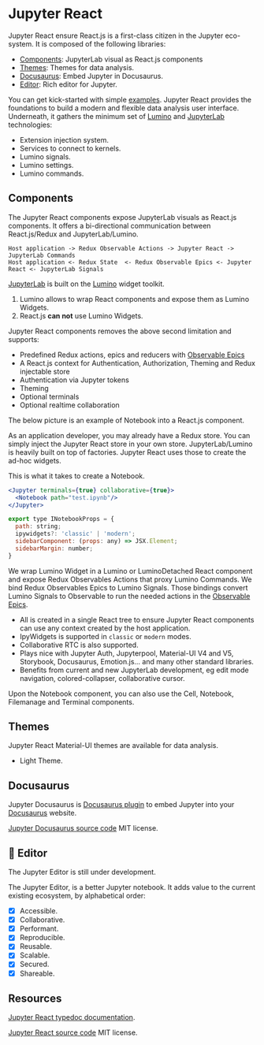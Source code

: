 
# Jupyter React

Jupyter React ensure React.js is a first-class citizen in the Jupyter eco-system. It is composed of the following libraries:

- [Components](#components): JupyterLab visual as React.js components
- [Themes](#mui-themes): Themes for data analysis.
- [Docusaurus](#docusaurus): Embed Jupyter in Docusaurus.
- [Editor](#editor): Rich editor for Jupyter.

You can get kick-started with simple [examples](https://github.com/datalayer/jupyter-examples). Jupyter React provides the foundations to build a modern and flexible data analysis user interface. Underneath, it gathers the minimum set of [Lumino](https://github.com/jupyterlab/lumino) and [JupyterLab](https://github.com/jupyterlab/jupyterlab) technologies:

- Extension injection system.
- Services to connect to kernels.
- Lumino signals.
- Lumino settings.
- Lumino commands.

## Components

The Jupyter React components expose JupyterLab visuals as React.js components. It offers a bi-directional communication between React.js/Redux and JupyterLab/Lumino.

```
Host application -> Redux Observable Actions -> Jupyter React -> JupyterLab Commands
Host application <- Redux State  <- Redux Observable Epics <- Jupyter React <- JupyterLab Signals
```

[JupyterLab](https://github.com/jupyterlab/jupyterlab) is built on the [Lumino](https://github.com/jupyterlab/lumino) widget toolkit.

1. Lumino allows to wrap React components and expose them as Lumino Widgets.
2. React.js **can not** use Lumino Widgets.

Jupyter React components removes the above second limitation and supports:

- Predefined Redux actions, epics and reducers with [Observable Epics](https://redux-observable.js.org/docs/basics/Epics.html)
- A React.js context for Authentication, Authorization, Theming and Redux injectable store
- Authentication via Jupyter tokens
- Theming
- Optional terminals
- Optional realtime collaboration

The below picture is an example of Notebook into a React.js component.

<ModalImage
  small="https://datalayer-jupyter-examples.s3.amazonaws.com/jupyter-react-notebook.png"
  large="https://datalayer-jupyter-examples.s3.amazonaws.com/jupyter-react-notebook.png"
  alt="Jupyter React Notebook"
/>

As an application developer, you may already have a Redux store. You can simply inject the Jupyter React store in your own store. JupyterLab/Lumino is heavily built on top of factories. Jupyter React uses those to create the ad-hoc widgets.

This is what it takes to create a Notebook.

```jsx
<Jupyter terminals={true} collaborative={true}>
  <Notebook path="test.ipynb"/>
</Jupyter>
```

```js
export type INotebookProps = {
  path: string;
  ipywidgets?: 'classic' | 'modern';
  sidebarComponent: (props: any) => JSX.Element;
  sidebarMargin: number;
}
```

We wrap Lumino Widget in a Lumino or LuminoDetached React component and expose Redux Observables Actions that proxy Lumino Commands. We bind Redux Observables Epics to Lumino Signals. Those bindings convert Lumino Signals to Observable to run the needed actions in the [Observable Epics](https://redux-observable.js.org/docs/basics/Epics.html).

- All is created in a single React tree to ensure Jupyter React components can use any context created by the host application.
- IpyWidgets is supported in `classic` or `modern` modes.
- Collaborative RTC is also supported.
- Plays nice with Jupyter Auth, Jupyterpool, Material-UI V4 and V5, Storybook, Docusaurus, Emotion.js... and many other standard libraries.
- Benefits from current and new JupyterLab development, eg edit mode navigation, colored-collapser, collaborative cursor.

Upon the Notebook component, you can also use the Cell, Notebook, Filemanage and Terminal components.

<ModalImage
  small="https://datalayer-jupyter-examples.s3.amazonaws.com/jupyter-react-gallery.gif"
  large="https://datalayer-jupyter-examples.s3.amazonaws.com/jupyter-react-gallery.gif"
  alt="Jupyter React Gallery"
/>

## Themes

Jupyter React Material-UI themes are available for data analysis.

- Light Theme.

## Docusaurus

Jupyter Docusaurus is [Docusaurus plugin](https://docusaurus.io/docs/next/using-plugins) to embed Jupyter into your [Docusaurus](https://docusaurus.io) website.

[Jupyter Docusaurus source code](https://github.com/datalayer/jupyter-react/tree/main/examples/docusaurus) MIT license.

## 🚧 Editor

The Jupyter Editor is still under development.

<ModalImage
  small="https://datalayer-jupyter-examples.s3.amazonaws.com/jupyter-react-slate.gif"
  large="https://datalayer-jupyter-examples.s3.amazonaws.com/jupyter-react-slate.gif"
  alt="Jupyter React Slate"
/>

The Jupyter Editor, is a better Jupyter notebook. It adds value to the current existing ecosystem, by alphabetical order:

- [x] Accessible.
- [x] Collaborative.
- [x] Performant.
- [x] Reproducible.
- [x] Reusable.
- [x] Scalable.
- [x] Secured.
- [x] Shareable.

## Resources

[Jupyter React typedoc documentation](https://typedoc.datalayer.tech/datalayer/jupyter-react/0.0.6/index.html).

[Jupyter React source code](https://github.com/datalayer/jupyter-react) MIT license.
